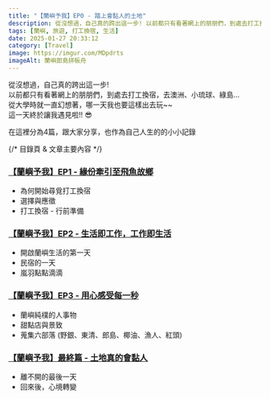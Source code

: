 ```yaml
---
title: "【蘭嶼予我】EP0 - 踏上會黏人的土地"
description: 從沒想過，自己真的跨出這一步! 以前都只有看著網上的朋朋們，到處去打工換宿，去澳洲、小琉球、綠島… 從大學時就一直幻想著，哪一天我也要這樣出去玩~~ 這一天終於讓我遇見啦!! 😎
tags: [蘭嶼, 旅遊, 打工換宿, 生活]
date: 2025-01-27 20:33:12
category: [Travel]
image: https://imgur.com/MDpdrts
imageAlt: 蘭嶼郎島拼板舟
---
```


從沒想過，自己真的跨出這一步!<br/>
以前都只有看著網上的朋朋們，到處去打工換宿，去澳洲、小琉球、綠島…<br/>
從大學時就一直幻想著，哪一天我也要這樣出去玩~~<br/>
這一天終於讓我遇見啦!! 😎<br/>

在這裡分為4篇，跟大家分享，也作為自己人生的的小小記錄

{/* 目錄頁 & 文章主要內容 */}
### [【蘭嶼予我】EP1 - 緣份牽引至飛魚故鄉](./2025-01-28-lanyu-ep1)
  - 為何開始尋覓打工換宿
  - 選擇與應徵
  - 打工換宿 - 行前準備

### [【蘭嶼予我】EP2 - 生活即工作，工作即生活](./2025-01-29-lanyu-ep2)
  - 開啟蘭嶼生活的第一天
  - 民宿的一天
  - 嵐羽點點滴滴

### [【蘭嶼予我】EP3 - 用心感受每一秒](./2025-01-30-lanyu-ep3)
  - 蘭嶼純樸的人事物
  - 甜點店與景致
  - 蒐集六部落 (野銀、東清、郎島、椰油、漁人、紅頭)

### [【蘭嶼予我】最終篇 - 土地真的會黏人](./2025-01-31-lanyu-final)
  - 離不開的最後一天
  - 回來後，心境轉變
